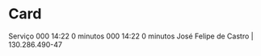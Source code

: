 
<Meta title="Cards" component={Card} />

# Card

<Story name="Card">
  <Box
    css={{
      display: "grid",
      gridTemplateColumns: "1fr 1fr 1fr",
      gap: "20px"
    }}
  >
    <Card>
      <Box
        css={{ display: "flex", flexDirection: "column", alignItems: "center" }}
      >
        <AiFillStar size="60px" color="#2f3a59" />
        <span
          style={{ color: "#4A368C", fontSize: "20px", marginBottom: "20px" }}
        >
          Serviço
        </span>
      </Box>
    </Card>
    <Card variant="secondary">
      <Box
        css={{
          display: "flex",
          justifyContent: "left",
          alignItems: "flex-start",
          width: "100%",
          padding: "20px",
          flexDirection: "column",
          gap: "10px"
        }}
      >
        <Box
          css={{
            display: "flex",
            justifyContent: "center",
            alignItems: "center",
            gap: "10px"
          }}
        >
          <FaWheelchair size="50px" color="#2f3a59" />
          <span
            style={{ color: "#2F3A59", fontSize: "30px", fontWeight: "900" }}
          >
            000
          </span>
        </Box>
        <Box
          css={{
            display: "flex",
            justifyContent: "center",
            alignItems: "center",
            gap: "4px"
          }}
        >
          <BsFillCalendar2MinusFill size="16px" color="#2f3a59" />
          <span style={{ fontSize: "13px", color: "#2F3A59" }}>14:22</span>
          <span
            style={{
              backgroundColor: "#C4DAF0",
              minWidth: "70px",
              borderRadius: "4px",
              color: "#1274A9",
              padding: "3px",
              fontSize: "14px",
              marginLeft: "10px"
            }}
          >
            0 minutos
          </span>
        </Box>
      </Box>
    </Card>
    <Card variant="secondary">
      <Box
        css={{
          display: "flex",
          justifyContent: "left",
          alignItems: "flex-start",
          width: "100%",
          padding: "20px",
          flexDirection: "column",
          gap: "10px"
        }}
      >
        <Box
          css={{
            display: "flex",
            justifyContent: "center",
            alignItems: "center",
            gap: "10px"
          }}
        >
          <MdAccessibility size="50px" color="#2f3a59" />
          <span
            style={{ color: "#2F3A59", fontSize: "30px", fontWeight: "900" }}
          >
            000
          </span>
        </Box>
        <Box
          css={{
            display: "flex",
            justifyContent: "center",
            alignItems: "center",
            gap: "4px"
          }}
        >
          <BsFillCalendar2MinusFill size="16px" color="#2f3a59" />
          <span style={{ fontSize: "13px", color: "#2F3A59" }}>14:22</span>
          <span
            style={{
              backgroundColor: "#C4DAF0",
              minWidth: "70px",
              borderRadius: "4px",
              color: "#1274A9",
              padding: "3px",
              fontSize: "14px",
              marginLeft: "10px"
            }}
          >
            0 minutos
          </span>
        </Box>
      </Box>
    </Card>
    <Card variant="tertiary">
      <BsPersonSquare size="30px" color="#2f3a59" />
      <span style={{ marginLeft: "20px" }}>
        José Felipe de Castro | 130.286.490-47
      </span>
    </Card>
  </Box>
</Story>
